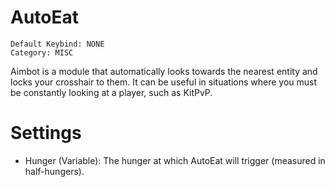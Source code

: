# AutoEat

```
Default Keybind: NONE
Category: MISC
```

Aimbot is a module that automatically looks towards the nearest entity and locks your crosshair to them.
It can be useful in situations where you must be constantly looking at a player, such as KitPvP.

# Settings
 - Hunger (Variable): The hunger at which AutoEat will trigger (measured in half-hungers).